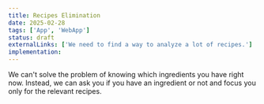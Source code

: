 ```yaml
---
title: Recipes Elimination
date: 2025-02-28
tags: ['App', 'WebApp']
status: draft
externalLinks: ['We need to find a way to analyze a lot of recipes.']
implementation: 
---
```


We can't solve the problem of knowing which ingredients you have right now.
Instead, we can ask you if you have an ingredient or not and focus you only for the relevant recipes.

